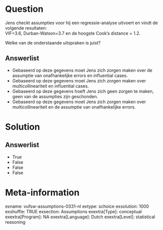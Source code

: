 Question
========
Jens checkt assumpties voor hij een regressie-analyse uitvoert en vindt
de volgende resultaten:  
VIF=3.6, Durban-Watson=3.7 en de hoogste Cook's distance = 1.2.  
  
Welke van de onderstaande uitspraken is juist?

Answerlist
----------
* Gebaseerd op deze gegevens moet Jens zich zorgen maken over de assumptie van onafhankelijke errors en influential cases.
* Gebaseerd op deze gegevens moet Jens zich zorgen maken over multicollineariteit en influential cases.
* Gebaseerd op deze gegevens hoeft Jens zich geen zorgen te maken, geen van de assumpties zijn geschonden.
* Gebaseerd op deze gegevens moet Jens zich zorgen maken over multicollineariteit en de assumptie van onafhankelijke errors.

Solution
========

Answerlist
----------
* True
* False
* False
* False

Meta-information
================
exname: vufsw-assumptions-0331-nl
extype: schoice
exsolution: 1000
exshuffle: TRUE
exsection: Assumptions
exextra[Type]: conceptual
exextra[Program]: NA
exextra[Language]: Dutch
exextra[Level]: statistical reasoning

